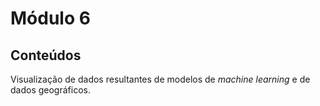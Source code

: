 # Módulo 6

::: {.callout-tip}
## Conteúdos

Visualização de dados resultantes de modelos de *machine learning* e de dados geográficos. 
:::


<br>
